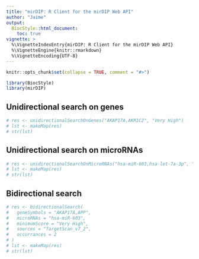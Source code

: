 ```yaml
---
title: "mirDIP: R Client for the mirDIP Web API"
author: "Jaime"
output:
  BiocStyle::html_document:
    toc: true
vignette: >
  %\VignetteIndexEntry{mirDIP: R Client for the mirDIP Web API}
  %\VignetteEngine{knitr::rmarkdown}
  %\VignetteEncoding{UTF-8}
---
```


```r
knitr::opts_chunk$set(collapse = TRUE, comment = "#>")
```

```r
library(BiocStyle)
library(mirDIP)
```

## Unidirectional search on genes

```r
# res <- unidirectionalSearchOnGenes("AKAP17A,AKR1C2", "Very High")
# lst <- makeMap(res)
# str(lst)
```

## Unidirectional search on microRNAs

```r
# res <- unidirectionalSearchOnMicroRNAs("hsa-miR-603,hsa-let-7a-3p", "High")
# lst <- makeMap(res)
# str(lst)
```

## Bidirectional search

```r
# res <- bidirectionalSearch(
#   geneSymbols = "AKAP17A,APP",
#   microRNAs = "hsa-miR-603",
#   minimumScore = "Very High",
#   sources = "TargetScan_v7_2",
#   occurrances = 2
# )
# lst <- makeMap(res)
# str(lst)
```
